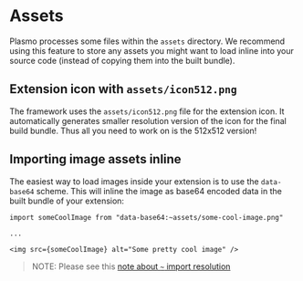 # Assets

Plasmo processes some files within the `assets` directory. We recommend using this feature to store any assets you might want to load inline into your source code (instead of copying them into the built bundle).

## Extension icon with `assets/icon512.png`

The framework uses the `assets/icon512.png` file for the extension icon. It automatically generates smaller resolution version of the icon for the final build bundle. Thus all you need to work on is the 512x512 version!

## Importing image assets inline

The easiest way to load images inside your extension is to use the `data-base64` scheme. This will inline the image as base64 encoded data in the built bundle of your extension:

```tsx
import someCoolImage from "data-base64:~assets/some-cool-image.png"

...

<img src={someCoolImage} alt="Some pretty cool image" />
```

> NOTE: Please see this [note about `~` import resolution](/workflows/faq#tilde-import-resolution)
